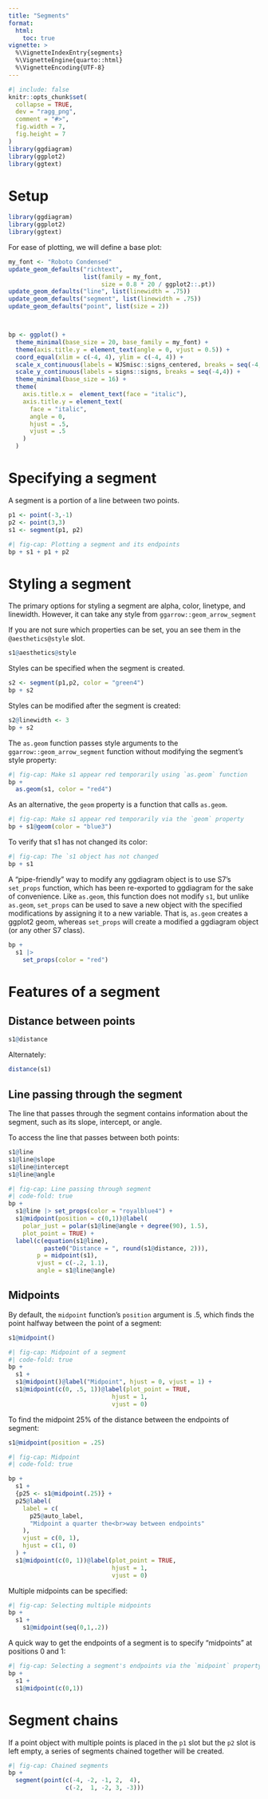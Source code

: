 ```yaml
---
title: "Segments"
format: 
  html:
    toc: true
vignette: >
  %\VignetteIndexEntry{segments}
  %\VignetteEngine{quarto::html}
  %\VignetteEncoding{UTF-8}
---
```


```r
#| include: false
knitr::opts_chunk$set(
  collapse = TRUE,
  dev = "ragg_png",
  comment = "#>",
  fig.width = 7,
  fig.height = 7
)
library(ggdiagram)
library(ggplot2)
library(ggtext)
```

# Setup

```r
library(ggdiagram)
library(ggplot2)
library(ggtext)
```

For ease of plotting, we will define a base plot:

```r
my_font <- "Roboto Condensed"
update_geom_defaults("richtext", 
                     list(family = my_font, 
                          size = 0.8 * 20 / ggplot2::.pt))
update_geom_defaults("line", list(linewidth = .75))
update_geom_defaults("segment", list(linewidth = .75))
update_geom_defaults("point", list(size = 2))



bp <- ggplot() +
  theme_minimal(base_size = 20, base_family = my_font) +
  theme(axis.title.y = element_text(angle = 0, vjust = 0.5)) +
  coord_equal(xlim = c(-4, 4), ylim = c(-4, 4)) +
  scale_x_continuous(labels = WJSmisc::signs_centered, breaks = seq(-4,4)) +
  scale_y_continuous(labels = signs::signs, breaks = seq(-4,4)) +
  theme_minimal(base_size = 16) +
  theme(
    axis.title.x =  element_text(face = "italic"),
    axis.title.y = element_text(
      face = "italic",
      angle = 0,
      hjust = .5,
      vjust = .5
    )
  )


```

# Specifying a segment

A segment is a portion of a line between two points.


```r
p1 <- point(-3,-1)
p2 <- point(3,3)
s1 <- segment(p1, p2)
```

```r
#| fig-cap: Plotting a segment and its endpoints
bp + s1 + p1 + p2
```

# Styling a segment

The primary options for styling a segment are alpha, color, linetype, and linewidth. However, it can take any style from `ggarrow::geom_arrow_segment`

If you are not sure which properties can be set, you an see them in the `@aesthetics@style` slot.

```r
s1@aesthetics@style
```


Styles can be specified when the segment is created.

```r
s2 <- segment(p1,p2, color = "green4")
bp + s2
```

Styles can be modified after the segment is created:

```r
s2@linewidth <- 3
bp + s2
```

The `as.geom` function passes style arguments to the `ggarrow::geom_arrow_segment` function without modifying the segment's style property:

```r
#| fig-cap: Make s1 appear red temporarily using `as.geom` function
bp +
  as.geom(s1, color = "red4")
```

As an alternative, the `geom` property is a function that calls `as.geom`. 

```r
#| fig-cap: Make s1 appear red temporarily via the `geom` property
bp + s1@geom(color = "blue3")
```

To verify that s1 has not changed its color:

```r
#| fig-cap: The `s1 object has not changed
bp + s1
```

A "pipe-friendly" way to modify any ggdiagram object is to use S7's `set_props` function, which has been re-exported to ggdiagram for the sake of convenience. Like `as.geom`, this function does not modify `s1`, but unlike `as.geom`, `set_props` can be used to save a new object with the specified modifications by assigning it to a new variable. That is, `as.geom` creates a ggplot2 geom, whereas `set_props` will create a modified a ggdiagram object (or any other S7 class).

```r
bp +
  s1 |>
    set_props(color = "red") 
```

# Features of a segment

## Distance between points

```r
s1@distance
```

Alternately:

```r
distance(s1)
```


## Line passing through the segment

The line that passes through the segment contains information about the segment, such as its slope, intercept, or angle.

To access the line that passes between both points:

```r
s1@line
s1@line@slope
s1@line@intercept
s1@line@angle
```


```r
#| fig-cap: Line passing through segment
#| code-fold: true
bp +
  s1@line |> set_props(color = "royalblue4") +
  s1@midpoint(position = c(0,1))@label(
    polar_just = polar(s1@line@angle + degree(90), 1.5), 
    plot_point = TRUE) +
  label(c(equation(s1@line), 
          paste0("Distance = ", round(s1@distance, 2))), 
        p = midpoint(s1), 
        vjust = c(-.2, 1.1), 
        angle = s1@line@angle)
```


## Midpoints

By default, the `midpoint` function's `position` argument is .5, which finds the point halfway between the point of a segment:

```r
s1@midpoint()
```

```r
#| fig-cap: Midpoint of a segment
#| code-fold: true
bp +
  s1 +
  s1@midpoint()@label("Midpoint", hjust = 0, vjust = 1) +
  s1@midpoint(c(0, .5, 1))@label(plot_point = TRUE,
                             hjust = 1,
                             vjust = 0)
```


To find the midpoint 25% of the distance between the endpoints of segment:

```r
s1@midpoint(position = .25)
```


```r
#| fig-cap: Midpoint
#| code-fold: true

bp +
  s1 +
  {p25 <- s1@midpoint(.25)} +
  p25@label(
    label = c(
      p25@auto_label,
      "Midpoint a quarter the<br>way between endpoints"
    ),
    vjust = c(0, 1),
    hjust = c(1, 0)
  ) +
  s1@midpoint(c(0, 1))@label(plot_point = TRUE,
                             hjust = 1,
                             vjust = 0)
```

Multiple midpoints can be specified:

```r
#| fig-cap: Selecting multiple midpoints
bp + 
  s1 + 
    s1@midpoint(seq(0,1,.2))
```

A quick way to get the endpoints of a segment is to specify "midpoints" at positions 0 and 1:

```r
#| fig-cap: Selecting a segment's endpoints via the `midpoint` property.
bp + 
  s1 + 
  s1@midpoint(c(0,1))
```

# Segment chains

If a point object with multiple points is placed in the `p1` slot but the `p2` slot is left empty, a series of segments chained together will be created.

```r
#| fig-cap: Chained segments
bp + 
  segment(point(c(-4, -2, -1, 2,  4), 
                c(-2,  1, -2, 3, -3)))
```

